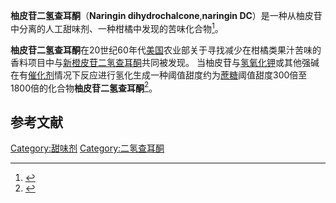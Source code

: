{{chembox
| Watchedfields = changed
| verifiedrevid = 400526611
|Reference=
|ImageFile=Naringin_dihydrochalcone.svg
|ImageSize=250px
|IUPACName= 1-[4-[(3''S'',4''R'',5''R'',6''S'')-4,5-dihydroxy-6-(hydroxymethyl)-3-[(2''S'',3''R'',4''R'',5''R'',6''S'')-3,4,5-trihydroxy-6-methyloxan-2-yl]oxyoxan-2-yl]oxy-2, 6-dihydroxyphenyl]-3-(4-hydroxyphenyl)propan-1-one
|OtherNames=Naringin DC
|Section1={{Chembox Identifiers
| CASNo = 18916-17-1
| CASNo_Ref = {{cascite|correct|??}}
|   PubChem = 25245680
|   SMILES = C[C@H]1[C@@H]([C@H]([C@H]([C@@H](O1)O[C@H]2[C@@H]([C@H]([C@@H](OC2OC3=CC (=C(C(=C3)O)C(=O)CCC4=CC=C(C=C4)O)O)CO)O)O)O)O)O
|  ChemSpiderID_Ref  = {{chemspidercite|changed|chemspider}}|  ChemSpiderID  =  23089598
|  InChI  =  1/C27H34O14/c1-11-20(33)22(35)24(37)26(38-11)41-25-23(36)21(34)18(10-28)40-27(25)39-14-8-16(31)19(17(32)9-14)15(30)7-4-12-2-5-13(29)6-3-12/h2-3,5-6,8-9,11,18,20-29,31-37H,4,7,10H2,1H3/t11-,18-,20-,21-,22+,23+,24+,25-,26-,27-/m0/s1
|  InChIKey  =  CWBZAESOUBENAP-IKACCGSXBG
|  StdInChI_Ref  = {{stdinchicite|changed|chemspider}}|  StdInChI  =  1S/C27H34O14/c1-11-20(33)22(35)24(37)26(38-11)41-25-23(36)21(34)18(10-28)40-27(25)39-14-8-16(31)19(17(32)9-14)15(30)7-4-12-2-5-13(29)6-3-12/h2-3,5-6,8-9,11,18,20-29,31-37H,4,7,10H2,1H3/t11-,18-,20-,21-,22+,23+,24+,25-,26-,27-/m0/s1
|  StdInChIKey_Ref  = {{stdinchicite|changed|chemspider}}|  StdInChIKey  =  CWBZAESOUBENAP-IKACCGSXSA-N
}}
|Section2={{Chembox Properties
|  C=27|H=34|O=14
|  ExactMass = 582.194856 u
|  Appearance = White powder
|  Density=
|  MeltingPt = 169-170 °C
|  BoilingPt=
|  Solubility=
  }}
|Section3={{Chembox Hazards
|  MainHazards=
|  FlashPt=
|  Autoignition=
  }}
}}

'''柚皮苷二氢查耳酮'''（'''Naringin dihydrochalcone''','''naringin DC'''）是一种从柚皮苷中分离的人工甜味剂、一种柑橘中发现的苦味化合物<ref name=Ikan-1991>{{Cite book | author = Raphael Ikan | title = Natural products: a laboratory guide | publisher = Academic Press | year = 1991 | isbn = 0-12-370551-7 | chapter = 1-Flavonoides, E. Synthesis of Naringin Dihydrochalcone— A Sweetening Agent | pages = 17-18}}</ref>。

'''柚皮苷二氢查耳酮'''在20世纪60年代[[美国|美国]]农业部关于寻找减少在柑橘类果汁苦味的香料项目中与[[新橙皮苷二氢查耳酮|新橙皮苷二氢查耳酮]]共同被发现。
当柚皮苷与[[氢氧化钾|氢氧化钾]]或其他强碱在有[[催化剂|催化剂]]情况下反应进行氢化生成一种阈值甜度约为[[蔗糖|蔗糖]]阈值甜度300倍至1800倍的化合物'''柚皮苷二氢查耳酮'''<ref name=Tomasik-2003>{{cite book | author = P Tomasik | title = Chemical and Functional Properties of Food Saccharides | publisher = CRC Press | year = 2003 | isbn = 9780849314865 | page = 389}}</ref>。

==参考文献==
{{reflist}}

<!-- {{Dihydrochalcone}} 这个模版还没人做暂时屏蔽 -->

[[Category:甜味剂|Category:甜味剂]]
[[Category:二氢查耳酮|Category:二氢查耳酮]]